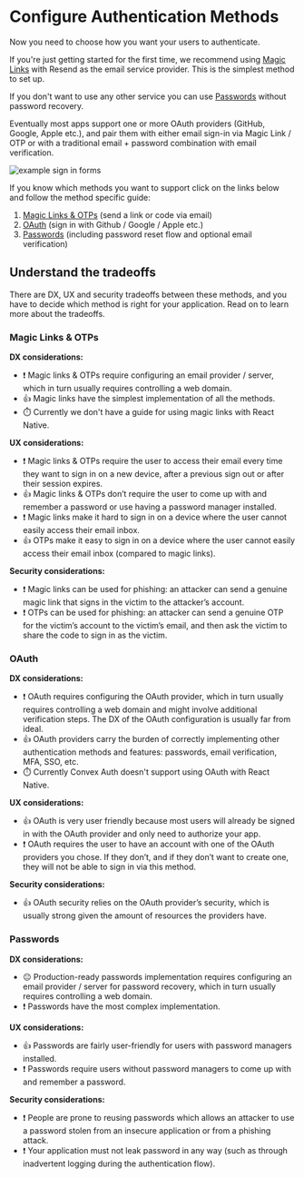 
# Configure Authentication Methods

Now you need to choose how you want your users to authenticate.

If you're just getting started for the first time, we recommend using
[Magic Links](/config/email) with Resend as the email service provider. This is
the simplest method to set up.

If you don't want to use any other service you can use
[Passwords](/config/passwords) without password recovery.

Eventually most apps support one or more OAuth providers (GitHub, Google, Apple
etc.), and pair them with either email sign-in via Magic Link / OTP or with a
traditional email + password combination with email verification.

<Image src={exampleForms} alt="example sign in forms" className="mx-auto" />

If you know which methods you want to support click on the links below and
follow the method specific guide:

1. [Magic Links & OTPs](/config/email) (send a link or code via email)
2. [OAuth](/config/oauth) (sign in with Github / Google / Apple etc.)
3. [Passwords](/config/passwords) (including password reset flow and optional
   email verification)

## Understand the tradeoffs

There are DX, UX and security tradeoffs between these methods, and you have to
decide which method is right for your application. Read on to learn more about
the tradeoffs.

### Magic Links & OTPs

**DX considerations:**

- ❗️ Magic links & OTPs require configuring an email provider / server, which in
  turn usually requires controlling a web domain.
- 👍 Magic links have the simplest implementation of all the methods.
- ⏱️ Currently we don't have a guide for using magic links with React Native.

**UX considerations:**

- ❗️ Magic links & OTPs require the user to access their email every time they
  want to sign in on a new device, after a previous sign out or after their
  session expires.
- 👍 Magic links & OTPs don’t require the user to come up with and remember a
  password or use having a password manager installed.
- ❗️ Magic links make it hard to sign in on a device where the user cannot
  easily access their email inbox.
- 👍 OTPs make it easy to sign in on a device where the user cannot easily
  access their email inbox (compared to magic links).

**Security considerations:**

- ❗️ Magic links can be used for phishing: an attacker can send a genuine magic
  link that signs in the victim to the attacker’s account.
- ❗️ OTPs can be used for phishing: an attacker can send a genuine OTP for the
  victim’s account to the victim’s email, and then ask the victim to share the
  code to sign in as the victim.

### OAuth

**DX considerations:**

- ❗️ OAuth requires configuring the OAuth provider, which in turn usually
  requires controlling a web domain and might involve additional verification
  steps. The DX of the OAuth configuration is usually far from ideal.
- 👍 OAuth providers carry the burden of correctly implementing other
  authentication methods and features: passwords, email verification, MFA, SSO,
  etc.
- ⏱️ Currently Convex Auth doesn't support using OAuth with React Native.

**UX considerations:**

- 👍 OAuth is very user friendly because most users will already be signed in
  with the OAuth provider and only need to authorize your app.
- ❗️ OAuth requires the user to have an account with one of the OAuth providers
  you chose. If they don’t, and if they don’t want to create one, they will not
  be able to sign in via this method.

**Security considerations:**

- 👍 OAuth security relies on the OAuth provider’s security, which is usually
  strong given the amount of resources the providers have.

### Passwords

**DX considerations:**

- 😐 Production-ready passwords implementation requires configuring an email
  provider / server for password recovery, which in turn usually requires
  controlling a web domain.
- ❗️ Passwords have the most complex implementation.

**UX considerations:**

- 👍 Passwords are fairly user-friendly for users with password managers
  installed.
- ❗️ Passwords require users without password managers to come up with and
  remember a password.

**Security considerations:**

- ❗️ People are prone to reusing passwords which allows an attacker to use a
  password stolen from an insecure application or from a phishing attack.
- ❗️ Your application must not leak password in any way (such as through
  inadvertent logging during the authentication flow).
